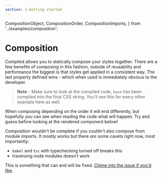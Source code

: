 ```yaml
---
section: 1-Getting started
---
```


  CompositionObject,
  CompositionOrder,
  CompositionImports,
} from '../examples/composition';

# Composition

Compiled allows you to statically compose your styles together.
There are a few benefits of composing in this fashion,
outside of reusability and performance the biggest is that styles get applied in a consistent way.
The last property defined wins -
which when used is immediately obvious to the developer.

<CompositionObject />

> **Note** - Make sure to look at the compiled code,
> `base` has been compiled into the final CSS string.
> You'll see this for every other example here as well.

When composing depending on the order it will end differently,
but hopefully you can see when reading the code what will happen.
Try and guess before looking at the rendered component below!

<CompositionOrder />

Composition wouldn't be complete if you couldn't also compose from module imports.
It mostly works but there _are_ some cavets right now,
most importantly:

- `babel` and `tsc` with typechecking turned off breaks this
- traversing node modules doesn't work

This is something that can and will be fixed.
[Chime into the issue if you'd like](https://github.com/atlassian-labs/compiled-css-in-js/issues/67).

<CompositionImports />
